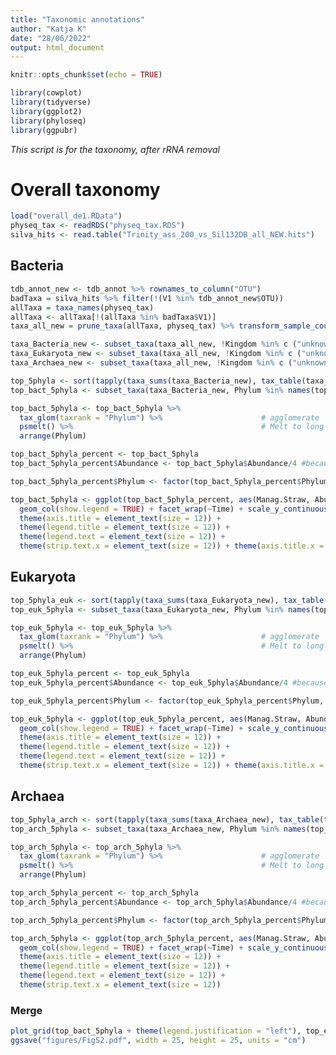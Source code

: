 ---
title: "Taxonomic annotations"
author: "Katja K"
date: "28/06/2022"
output: html_document
---

```{r setup, include=FALSE}
knitr::opts_chunk$set(echo = TRUE)
```

```{r packages}
library(cowplot)
library(tidyverse)
library(ggplot2)
library(phyloseq)
library(ggpubr)
```
*This script is for the taxonomy, after rRNA removal*

# Overall taxonomy
```{r upload and prepare data, message=FALSE, warning=FALSE}
load("overall_de1.RData")
physeq_tax <- readRDS("physeq_tax.RDS")
silva_hits <- read.table("Trinity_ass_200_vs_Sil132DB_all_NEW.hits")
```
## Bacteria
```{r bacteria, message=FALSE, warning=FALSE}
tdb_annot_new <- tdb_annot %>% rownames_to_column("OTU") 
badTaxa = silva_hits %>% filter(!(V1 %in% tdb_annot_new$OTU))
allTaxa = taxa_names(physeq_tax)
allTaxa <- allTaxa[!(allTaxa %in% badTaxa$V1)]
taxa_all_new = prune_taxa(allTaxa, physeq_tax) %>% transform_sample_counts(function(x) {x/sum(x)})

taxa_Bacteria_new <- subset_taxa(taxa_all_new, !Kingdom %in% c ("unknown", "Viruses", "Archaea","Eukaryota"))
taxa_Eukaryota_new <- subset_taxa(taxa_all_new, !Kingdom %in% c ("unknown", "Viruses", "Archaea","Bacteria"))
taxa_Archaea_new <- subset_taxa(taxa_all_new, !Kingdom %in% c ("unknown", "Viruses", "Eukaryota","Bacteria"))

top_5phyla <- sort(tapply(taxa_sums(taxa_Bacteria_new), tax_table(taxa_Bacteria_new)[, "Phylum"], sum), decreasing=TRUE)[1:5]
top_bact_5phyla <- subset_taxa(taxa_Bacteria_new, Phylum %in% names(top_5phyla))

top_bact_5phyla <- top_bact_5phyla %>%
  tax_glom(taxrank = "Phylum") %>%                      # agglomerate
  psmelt() %>%                                          # Melt to long format
  arrange(Phylum)  

top_bact_5phyla_percent <- top_bact_5phyla
top_bact_5phyla_percent$Abundance <- top_bact_5phyla$Abundance/4 #because we have 4 samples per land-use:treatment and TPM values

top_bact_5phyla_percent$Phylum <- factor(top_bact_5phyla_percent$Phylum, levels = c("Acidobacteria", "Actinobacteria", "Chloroflexi", "Proteobacteria", "unknown.Bacteria"), labels = c("Acidobacteria", "Actinobacteria", "Chloroflexi", "Proteobacteria", "Unknown"))

top_bact_5phyla <- ggplot(top_bact_5phyla_percent, aes(Manag.Straw, Abundance, fill = Phylum)) +
  geom_col(show.legend = TRUE) + facet_wrap(~Time) + scale_y_continuous(labels = scales::percent) + scale_fill_manual(values=c("#0652b6", "#939d05", "#b60652", "#06aab6", "#b66a06")) + xlab("Land-use + amendment") + ylab("Abundance [%]") + theme_bw() + theme(axis.text = element_text(size = 12), panel.grid = element_blank()) +
  theme(axis.title = element_text(size = 12)) +
  theme(legend.title = element_text(size = 12)) + 
  theme(legend.text = element_text(size = 12)) + 
  theme(strip.text.x = element_text(size = 12)) + theme(axis.title.x = element_blank(),axis.text.x = element_blank(), axis.ticks.x = element_blank())
```
## Eukaryota
```{r eukaryota, message=FALSE, warning=FALSE}

top_5phyla_euk <- sort(tapply(taxa_sums(taxa_Eukaryota_new), tax_table(taxa_Eukaryota_new)[, "Phylum"], sum), decreasing=TRUE)[1:5]
top_euk_5phyla <- subset_taxa(taxa_Eukaryota_new, Phylum %in% names(top_5phyla_euk))

top_euk_5phyla <- top_euk_5phyla %>%
  tax_glom(taxrank = "Phylum") %>%                      # agglomerate
  psmelt() %>%                                          # Melt to long format
  arrange(Phylum)  

top_euk_5phyla_percent <- top_euk_5phyla
top_euk_5phyla_percent$Abundance <- top_euk_5phyla$Abundance/4 #because we have 4 samples per land-use:treatment and TPM values

top_euk_5phyla_percent$Phylum <- factor(top_euk_5phyla_percent$Phylum, levels = c("Arthropoda","Ascomycota","Nematoda","Streptophyta","unknown.Eukaryota"), labels = c("Arthropoda","Ascomycota","Nematoda","Streptophyta","Unknown"))

top_euk_5phyla <- ggplot(top_euk_5phyla_percent, aes(Manag.Straw, Abundance, fill = Phylum)) +
  geom_col(show.legend = TRUE) + facet_wrap(~Time) + scale_y_continuous(labels = scales::percent) + scale_fill_manual(values=c("#0652b6", "#939d05", "#b60652", "#06aab6", "#b66a06")) + xlab("Land-use + amendment") + ylab("Abundance [%]") + theme_bw() + theme(axis.text = element_text(size = 12), panel.grid = element_blank()) + 
  theme(axis.title = element_text(size = 12)) +
  theme(legend.title = element_text(size = 12)) + 
  theme(legend.text = element_text(size = 12)) + 
  theme(strip.text.x = element_text(size = 12)) + theme(axis.title.x = element_blank(),axis.text.x = element_blank(), axis.ticks.x = element_blank())
```
## Archaea
```{r archaea, message=FALSE, warning=FALSE}

top_5phyla_arch <- sort(tapply(taxa_sums(taxa_Archaea_new), tax_table(taxa_Archaea_new)[, "Phylum"], sum), decreasing=TRUE)[1:5]
top_arch_5phyla <- subset_taxa(taxa_Archaea_new, Phylum %in% names(top_5phyla_arch))

top_arch_5phyla <- top_arch_5phyla %>%
  tax_glom(taxrank = "Phylum") %>%                      # agglomerate
  psmelt() %>%                                          # Melt to long format
  arrange(Phylum)  

top_arch_5phyla_percent <- top_arch_5phyla
top_arch_5phyla_percent$Abundance <- top_arch_5phyla$Abundance/4 #because we have 4 samples per land-use:treatment and TPM values

top_arch_5phyla_percent$Phylum <- factor(top_arch_5phyla_percent$Phylum, levels = c("Candidatus Bathyarchaeota","Crenarchaeota","Euryarchaeota","Thaumarchaeota","unknown.Archaea"), labels = c("Candidatus Bathyarchaeota","Crenarchaeota","Euryarchaeota","Thaumarchaeota","Unknown"))

top_arch_5phyla <- ggplot(top_arch_5phyla_percent, aes(Manag.Straw, Abundance, fill = Phylum)) +
  geom_col(show.legend = TRUE) + facet_wrap(~Time) + scale_y_continuous(labels = scales::percent) + scale_fill_manual(values=c("#0652b6", "#939d05", "#b60652", "#06aab6", "#b66a06")) + xlab("Land-use + amendment") + ylab("Abundance [%]") + theme_bw() + theme(axis.text = element_text(size = 12), panel.grid = element_blank()) +
  theme(axis.title = element_text(size = 12)) +
  theme(legend.title = element_text(size = 12)) + 
  theme(legend.text = element_text(size = 12)) + 
  theme(strip.text.x = element_text(size = 12)) 
```
### Merge 
```{r merge, message=FALSE, warning=FALSE}

plot_grid(top_bact_5phyla + theme(legend.justification = "left"), top_euk_5phyla + theme(legend.justification = "left"), top_arch_5phyla +theme(legend.justification = "left"), labels = c("a)", "b)", "c)"), ncol = 1, align = "hv")
ggsave("figures/FigS2.pdf", width = 25, height = 25, units = "cm")
```
